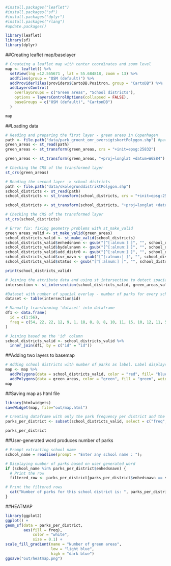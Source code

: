 ```r
#install.packages("leaflet")
#install.packages("sf")
#install.packages("dplyr")
#install.packages("rlang")
#update.packages()

library(leaflet)
library(sf)
library(dplyr)
```


##Creating leaflet map/baselayer
```r
# Createing a leaflet map with center coordinates and zoom level 
map <- leaflet() %>%
  setView(lng =12.565671 , lat = 55.684818, zoom = 13) %>%
  addTiles(group = "OSM (default)") %>%
  addProviderTiles(providers$CartoDB.Positron, group = "CartoDB") %>%
  addLayersControl(
    overlayGroups = c("Green areas", "School districts"),
    options = layersControlOptions(collapsed = FALSE), 
    baseGroups = c("OSM (default)", "CartonDB")
  )

map
```

##Loading data
```r
# Reading and preparing the first layer - green areas in Copenhagen 
path <- file.path("data/park_groent_omr_oversigtskortPolygon.shp") #path to file
green_areas <- st_read(path)
green_areas <- st_transform(green_areas, crs = "+init=epsg:25832")

green_areas <- st_transform(green_areas, "+proj=longlat +datum=WGS84") #transforming the layer to the WGS84 datum and a long-lat projection

# Checking the CRS of the transformed layer
st_crs(green_areas)
```




```r
# Reading the second layer -> school districts 
path <- file.path("data/skolegrunddistriktPolygon.shp")
school_districts <- st_read(path)
school_districts <- st_transform(school_districts, crs = "+init=epsg:25832")

school_districts <- st_transform(school_districts, "+proj=longlat +datum=WGS84") #transforming the layer to the WGS84 datum and a long-lat projection

# Checking the CRS of the transformed layer
st_crs(school_districts)
```
```r
# Error fix: fixing geometry problems with st_make_valid
green_areas_valid <- st_make_valid(green_areas)
school_districts_valid <- st_make_valid(school_districts)
school_districts_valid$enhedsnavn <- gsub("[^[:alnum:] ]", "", school_districts_valid$enhedsnavn)
school_districts_valid$bydelsnavn <- gsub("[^[:alnum:] ]", "", school_districts_valid$bydelsnavn)
school_districts_valid$udd_distr0 <- gsub("[^[:alnum:] ]", "", school_districts_valid$udd_distr0)
school_districts_valid$cvr_navn <- gsub("[^[:alnum:] ]", "", school_districts_valid$cvr_navn)
school_districts_valid$status <- gsub("[^[:alnum:] ]", "", school_districts_valid$status)

print(school_districts_valid)

# Joining the attribute data and using st_intersection to detect spacial overlay
intersection <- st_intersection(school_districts_valid, green_areas_valid)

#Dataset with number of spacial overlay - number of parks for every school district
dataset <- table(intersection$id)
```

```r
# Manually transforming 'dataset' into dataframe
df1 <- data.frame(
  id = c(1:56),
  freq = c(54, 22, 22, 12, 9, 1, 18, 8, 8, 8, 10, 11, 15, 10, 12, 11, 56, 17, 0,  9, 33, 7, 41, 11, 17, 46, 9, 33, 17, 45, 60, 24, 12, 3, 8, 28, 4, 4, 36, 5, 17, 35, 2, 22, 56, 1, 20, 17, 27, 29, 18, 35, 5, 37, 7, 70)
)
```

```r
# Joining based on the 'id' column
school_districts_valid <- school_districts_valid %>%
  inner_join(df1, by = c("id" = "id"))
```

##Adding two layers to basemap
```r
# Adding school districts with number of parks as label. Label displays when mouse hovers over district
map <- map %>%
  addPolygons(data = school_districts_valid, color = "red", fill= "blue", weight = 2, label=school_districts_valid$freq, , group = "School districts") %>%
  addPolygons(data = green_areas, color = "green", fill = "green", weight = 2, group = "Green areas") 
map
```
##Saving map as html file
```r
library(htmlwidgets)
saveWidget(map, file="out/map.html")
```

```r
# Creating dataframe with only the park frequency per district and the name of the school district
parks_per_district <- subset(school_districts_valid, select = c("freq", "enhedsnavn"))

parks_per_district
```
##User-generated word produces number of parks 
```r
# Prompt extracting school name 
school_name = readline(prompt = "Enter any school name : ");

# Displaying number of parks based on user generated word
if (school_name %in% parks_per_district$enhedsnavn) {
  # Print the row
  filtered_row <- parks_per_district[parks_per_district$enhedsnavn == school_name, ]

# Print the filtered rows
  cat("Number of parks for this school district is: ", parks_per_district[parks_per_district$enhedsnavn == school_name, ]$freq) # Prints the number from freq column that matches the row with the same value as the user-generated word
}
```

##HEATMAP

```r
library(ggplot2)
ggplot() +
geom_sf(data = parks_per_district,
        aes(fill = freq),
            color = "white",
            size = 0.1) +
scale_fill_gradient(name = "Number of green areas", 
                    low = "light blue",
                    high = "dark blue") 
ggsave("out/heatmap.png")
```

